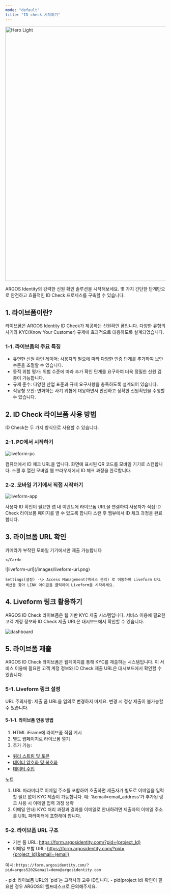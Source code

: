 ```yaml
---
mode: "default"
title: "ID check 시작하기"
---
```


<img
  width="800px"
  src="/images/liveform.png"
  alt="Hero Light"
/>

ARGOS Identity의 강력한 신원 확인 솔루션을 시작해보세요. 몇 가지 간단한 단계만으로 안전하고 효율적인 ID Check 프로세스를 구축할 수 있습니다.

## 1. 라이브폼이란?

라이브폼은 ARGOS Identity ID Check가 제공하는 신원확인 폼입니다. 다양한 유형의 사기와 KYC(Know Your Customer) 규제에 효과적으로 대응하도록 설계되었습니다.

### 1-1. 라이브폼의 주요 특징

- 유연한 신원 확인 레이어: 사용자의 필요에 따라 다양한 인증 단계를 추가하여 보안 수준을 조절할 수 있습니다.
- 동적 위험 평가: 위험 수준에 따라 추가 확인 단계를 요구하여 더욱 정밀한 신원 검증이 가능합니다.
- 규제 준수: 다양한 산업 표준과 규제 요구사항을 충족하도록 설계되어 있습니다.
- 적응형 보안: 변화하는 사기 위협에 대응하면서 안전하고 정확한 신원확인을 수행할 수 있습니다.

## 2. ID Check 라이브폼 사용 방법

ID Check는 두 가지 방식으로 사용할 수 있습니다.

### 2-1. PC에서 시작하기

![liveform-pc](/images/liveform-mobile.png)

<Steps>
  <Step title="ID 체크 URL 열기">
    컴퓨터에서 ID 체크 URL을 엽니다.
  </Step>
  <Step title="QR 코드 스캔">
    화면에 표시된 QR 코드를 모바일 기기로 스캔합니다.
  </Step>
  <Step title="모바일에서 인증 진행">
    스캔 후 열린 모바일 웹 브라우저에서 ID 체크 과정을 완료합니다.
  </Step>
</Steps>

### 2-2. 모바일 기기에서 직접 시작하기

![liveform-app](/images/liveform-app.png)

<Steps>
  <Step title="앱에서 직접 연결">
    사용자 ID 확인이 필요한 앱 내 이벤트에 라이브폼 URL을 연결하여 사용자가 직접 ID Check 라이브폼 페이지를 열 수 있도록 합니다
  </Step>
  <Step title="모바일에서 인증 진행">
    스캔 후 웹뷰에서 ID 체크 과정을 완료합니다.
  </Step>
</Steps>

## 3. 라이브폼 URL 확인

<Note>
  카메라가 부착된 모바일 기기에서만 제출 가능합니다
</Note>

<Steps>
  <Step title="대시보드 로그인">
    <Card title="대시보드 접속하기" icon="link" href="https://idcheck.argosidentity.com">
      
    </Card>
  </Step>
  <Step title="Liveform URL 확인">
    ![liveform-url](/images/liveform-url.png)

    Settings(설정) -\> Access Management(액세스 관리) 로 이동하여 Liveform URL 섹션을 찾아 LINK 아이콘을 클릭하여 Liveform을 시작하세요.
  </Step>
</Steps>

## 4. Liveform 링크 활용하기

ARGOS ID Check 라이브폼은 웹 기반 KYC 제출 시스템입니다. 서비스 이용에 필요한 고객 계정 정보와 ID Check 제출 URL은 대시보드에서 확인할 수 있습니다.

![dashboard](/images/dashboard.png)

## 5. 라이브폼 제출

ARGOS ID Check 라이브폼은 웹페이지를 통해 KYC를 제출하는 시스템입니다. 이 서비스 이용에 필요한 고객 계정 정보와 ID Check 제출 URL은 대시보드에서 확인할 수 있습니다.

### 5-1.  Liveform 링크 설정

<Warning>
   URL 주의사항: 제출 폼 URL을 임의로 변경하지 마세요. 변경 시 정상 제출이 불가능할 수 있습니다. 
</Warning>

#### 5-1-1. 라이브폼 연동 방법

1. HTML iFrame에 라이브폼 직접 게시
2. 별도 웹페이지로 라이브폼 열기
3. 추가 기능:

- [쿼리 스트링 및 토큰](/getting-started/ko/liveform-url/querystring-and-token-guide)
- [데이터 암호화 및 복호화](/getting-started/ko/encrypt-and-decrypt-data/overview)
- [데이터 주입](/getting-started/ko/liveform-url/data-injection-with-custom-fields)

<Note>
  노트

  1. URL 파라미터로 이메일 주소를 포함하여 호출하면 제출자가 별도로 이메일을 입력할 필요 없이 KYC 제출이 가능합니다.
     예: '&email=email_address'가 추가된 링크 사용 시 이메일 입력 과정 생략
  2. 이메일 안내: KYC 처리 과정과 결과를 이메일로 안내하려면 제출자의 이메일 주소를 URL 파라미터에 포함해야 합니다.
</Note>

### 5-2. 라이브폼 URL 구조

- 기본 폼 URL: https://form.argosidentity.com/?pid={project_Id}
- 이메일 포함 URL: https://form.argosidentity.com/?pid={project_Id}&email={email}

예시: `https://form.argosidentity.com/?pid=argos5202&email=demo@argosidentity.com`

<Info>
  - pid: 라이브폼 URL의 `pid`는 고객사의 고유 ID입니다.
  - pid(project Id) 확인이 필요한 경우 ARGOS의 헬프데스크로 문의해주세요.
</Info>